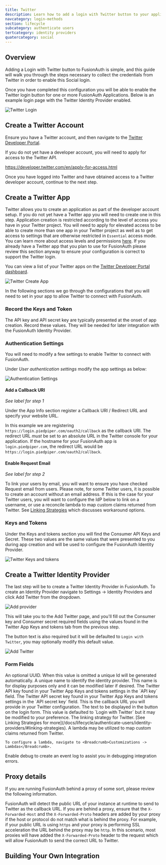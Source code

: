 ```yaml
---
title: Twitter
description: Learn how to add a login with Twitter button to your application.
navcategory: login-methods
section: lifecycle
subcategory: authenticate users
tertcategory: identity providers
quatercategory: social
---
```


## Overview

Adding a Login with Twitter button to FusionAuth is simple, and this guide will walk you through the steps necessary to collect the credentials from Twitter in order to enable this Social login.

Once you have completed this configuration you will be able to enable the Twitter login button for one or more FusionAuth Applications. Below is an example login page with the Twitter Identity Provider enabled.

![Twitter Login](/img/docs/lifecycle/authenticate-users/identity-providers/social/login-twitter.png)

<IdentityProviderOverviewDiagram identity_provider_name="Twitter" />

## Create a Twitter Account

Ensure you have a Twitter account, and then navigate to the [Twitter Developer Portal](https://developer.twitter.com).

If you do not yet have a developer account, you will need to apply for access to the Twitter API.

https://developer.twitter.com/en/apply-for-access.html

Once you have logged into Twitter and have obtained access to a Twitter developer account, continue to the next step.

## Create a Twitter App

Twitter allows you to create an application as part of the developer account setup. If you do not yet have a Twitter app you will need to create one in this step. Application creation is restricted according to the level of access you have in your Twitter project. You will need to apply for elevated access to be able to create more than one app in your Twitter project as well as to get access to settings that are otherwise restricted in `Essential` access mode. You can learn more about access levels and permissions [here](https://developer.twitter.com/en/docs/projects/).  If you already have a Twitter app that you plan to use for FusionAuth please review this section anyway to ensure your configuration is correct to support the Twitter login.

You can view a list of your Twitter apps on the [Twitter Developer Portal dashboard](https://developer.twitter.com/en/portal/projects-and-apps).

![Twitter Create App](/img/docs/lifecycle/authenticate-users/identity-providers/social/twitter-home-create.png)

In the following sections we go through the configurations that you will need to set in your app to allow Twitter to connect with FusionAuth.

### Record the Keys and Token

The API key and API secret key are typically presented at the onset of app creation. Record these values. They will be needed for later integration with the FusionAuth Identity Provider.

### Authentication Settings

You will need to modify a few settings to enable Twitter to connect with FusionAuth.

Under *User authentication settings* modify the app settings as below:

![Authentication Settings](/img/docs/lifecycle/authenticate-users/identity-providers/social/twitter-auth-settings.png)

#### Add a Callback URI

_See label for step 1_

Under the <InlineUIElement>App Info</InlineUIElement> section register a <InlineField>Callback URI / Redirect URL</InlineField> and specify your website URL.

In this example we are registering `https://login.piedpiper.com/oauth2/callback` as the callback URI. The redirect URL *must* be set to an absolute URL in the Twitter console for your application. If the hostname for your FusionAuth app is `login.piedpiper.com`, the redirect URL would be `https://login.piedpiper.com/oauth2/callback`.


#### Enable Request Email

_See label for step 2_

To link your users by email, you will want to ensure you have checked <InlineField>Request email from users</InlineField>. Please note, for some Twitter users, it is possible to create an account without an email address. If this is the case for your Twitter users, you will want to configure the IdP below to link on a username, or use a reconcile lambda to map custom claims returned from Twitter. See [Linking Strategies](/docs/lifecycle/authenticate-users/identity-providers/#linking-strategies) which discusses workaround options.


### Keys and Tokens

Under the <InlineUIElement>Keys and tokens</InlineUIElement> section you will find the Consumer API Keys and Secret. These two values are the same values that were presented to you during app creation and will be used to configure the FusionAuth Identity Provider.

![Twitter Keys and tokens](/img/docs/lifecycle/authenticate-users/identity-providers/social/twitter-keys-tokens.png)


## Create a Twitter Identity Provider

The last step will be to create a Twitter Identity Provider in FusionAuth. To create an Identity Provider navigate to <Breadcrumb>Settings -> Identity Providers</Breadcrumb> and click <InlineUIElement>Add Twitter</InlineUIElement> from the dropdown.

![Add provider](/img/docs/lifecycle/authenticate-users/identity-providers/social/twitter-add-provider.png)

This will take you to the <Breadcrumb>Add Twitter</Breadcrumb> page, and you'll fill out the <InlineField>Consumer key</InlineField> and <InlineField>Consumer secret</InlineField> required fields using the values found in the Twitter App <Breadcrumb>Keys and tokens</Breadcrumb> tab from the previous step.

The button text is also required but it will be defaulted to `Login with Twitter`, you may optionally modify this default value.

<IdpApplicationConfiguration identity_provider="Twitter" />

![Add Twitter](/img/docs/lifecycle/authenticate-users/identity-providers/social/identity-provider-twitter-add.png)

### Form Fields

<APIBlock>
  <APIField name="Id" optional since="1.61.0">
    An optional UUID. When this value is omitted a unique Id will be generated automatically.
  </APIField>
  <APIField name="Name" required since="1.61.0">
    A unique name to identify the identity provider. This name is for display purposes only and it can be modified later if desired.
  </APIField>
  <APIField name="Consumer key" required>
    The Twitter API key found in your Twitter App Keys and tokens settings in the `API key` field.
  </APIField>
  <APIField name="Consumer secret" required>
    The Twitter API secret key found in your Twitter App Keys and tokens settings in the `API secret key` field.
  </APIField>
  <APIField name="Callback URL" since="1.6.0">
    This is the callback URL you will provide in your Twitter configuration.
  </APIField>
  <APIField name="Button text" required>
    The text to be displayed in the button on the login form. This value is defaulted to `Login with Twitter` but it may be modified to your preference.
  </APIField>
  <APIField name="Linking strategy" optional>
    The linking strategy for Twitter. [See Linking Strategies for more](/docs/lifecycle/authenticate-users/identity-providers/#linking-strategies).
  </APIField>
  <APIField name="Reconcile lambda" optional since="1.17.0">
    A lambda may be utilized to map custom claims returned from Twitter.

    To configure a lambda, navigate to <Breadcrumb>Customizations -> Lambdas</Breadcrumb>.
  </APIField>
  <APIField name="Debug enabled" optional defaults="false">
    Enable debug to create an event log to assist you in debugging integration errors.
  </APIField>
</APIBlock>

## Proxy details

If you are running FusionAuth behind a proxy of some sort, please review the following information.

FusionAuth will detect the public URL of your instance at runtime to send to Twitter as the callback URL. If you are behind a proxy, ensure that the `X-Forwarded-Host` and the `X-Forwarded-Proto` headers are added by your proxy if the host or protocol do not match what is behind the proxy. For example, if your public URL is using `https` and your proxy is performing SSL acceleration the URL behind the proxy may be `http`. In this scenario, most proxies will have added the `X-Forwarded-Proto` header to the request which will allow FusionAuth to send the correct URL to Twitter.

## Building Your Own Integration

<LoginApiIntegration apiRef="/docs/apis/identity-providers/twitter#complete-the-twitter-login" identity_provider_name="Twitter" />
